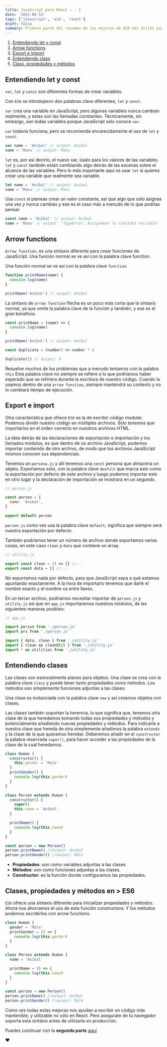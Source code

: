 ```yaml
---
title: JavaScript para React ⚛️ - I
date: '2021-06-13'
tags: ['javascript', 'es6', 'react']
draft: false
summary: Primera parte del resumen de las mejoras de ES6 más útiles para React
---
```


1. [Entendiendo let y const](/blog/javascript/javascript-react-uno#let&const)
2. [Arrow functions](/blog/javascript/javascript-react-uno#arrow-functions)
3. [Export e import](/blog/javascript/javascript-react-uno#export&import)
4. [Entendiendo class](/blog/javascript/javascript-react-uno#clases)
5. [Class, propiedades y métodos](/blog/javascript/javascript-react-uno#clases&metodos)

<section id="let&const">

## Entendiendo let y const

`var`, `let` y `const` son diferentes formas de crear variables.

Con `ES6` se introdujeron dos palabras clave diferentes, `let` y `const`.

`var` crea una variable en JavaScript, pero algunas variables nunca cambian realmente, y estas son las llamadas constantes. Técnicamente, sin embargo, son todas variables porque JavaScript sólo conoce `var`.

`var` todavía funciona, pero se recomienda encarecidamente el uso de `let` y `const`.

```javascript
var name = 'Aníbal' // output: Aníbal
name = 'Manu' // output: Manu
```

`let` es, por así decirlo, el nuevo var, úsalo para los valores de las variables. `let` y `const` también están cambiando algo detrás de las escenas sobre el alcance de las variables. Pero lo más importante aquí es usar `let` si quieres crear una variable que realmente sea variable.

```javascript
let name = 'Aníbal' // output: Aníbal
name = 'Manu' // output: Manu
```

Usa `const` si planeas crear un valor constante, así que algo que sólo asignas una vez y nunca cambias y ese es el caso más a menudo de lo que podrías pensar.

```javascript
const name = 'Aníbal' // output: Aníbal
name = 'Manu' // output: "TypeError: Assignment to constant variable"
```

</section>
<section id="arrow-functions">

## Arrow functions

`Arrow function`, es una sintaxis diferente para crear funciones de JavaScript. Una función normal se ve así con la palabra clave function.

Una función normal se ve así con la palabra clave `function`:

```javascript
function printName(name) {
  console.log(name)
}

printName('Aníbal') // output: Aníbal
```

La sintaxis de `arrow function` flecha es un poco más corta que la sintaxis normal, ya que omite la palabra clave de la función y también, y ese es el gran beneficio.

```javascript
const printName = (name) => {
  console.log(name)
}

printName('Aníbal') // output: Aníbal
```

```javascript
const duplicate = (number) => number * 2

duplicate(2) // output: 4
```

Resuelve muchos de los problemas que a menudo teníamos con la palabra `this` Esta palabra clave no siempre se refiere a lo que podríamos haber esperado que se refiriera durante la escritura de nuestro código. Cuando la usamos dentro de una `arrow function`, siempre mantendrá su contexto y no lo cambiará tiempo de ejecución.

</section>
<section id="export&import">

## Export e import

Otra característica que ofrece `ES6` es la de escribir código modular. Podemos dividir nuestro código en múltiples archivos. Sólo tenemos que importarlos en el orden correcto en nuestros archivos HTML.

La idea detrás de las declaraciones de exportación e importación y los llamados módulos, es que dentro de un archivo JavaScript, podemos importar contenido de otro archivo, de modo que tus archivos JavaScript mismos conocen sus dependencias.

Tenemos un `persona.js` y allí tenemos una `const` persona que almacena un objeto. Exportamos esto, con la palabra clave `deafult` que marca esto como la exportación por defecto de este archivo y luego podemos importar esto en otro lugar y la declaración de importación se mostrará en un segundo.

```javascript
// person.js

const person = {
  name: 'Anibal',
}

export default person
```

`person.js` como ves usa la palabra clave `default`, significa que siempre será nuestra exportación por defecto.

También podríamos tener un número de archivo donde exportamos varias cosas, en este caso `clean` y `data` que contiene un array.

```javascript
// utility.js

export const clean = () => {} //...
export const data = [] //...
```

No exportamos nada por defecto, para que JavaScript sepa a qué estamos apuntando exactamente. A la hora de importarlo tenemos que darle el nombre exacto y el nombre va entre llaves.

En un tercer archivo, podríamos necesitar importar de `person.js` y `utility.js` así que en `app.js` importaremos nuestros módulos, de las siguientes maneras posibles:

```javascript
// app.js

import person from './person.js'
import prs from './person.js'

import { data, clean } from './utility.js'
import { clean as cleanUtil } from './utility.js'
import * as utilities from './utility.js'
```

</section>
<section id="clases">

## Entendiendo clases

Las clases son esencialmente planos para objetos. Una clase se crea con la palabra clave `class` y puede tener tanto propiedades como métodos. Los métodos son simplemente funciones adjuntas a las clases.

Una clase es instanciada con la palabra clave `new` y así creamos objetos con clases.

Las clases también soportan la herencia, lo que significa que, tenemos otra clase de la que heredamos tomando todas sus propiedades y métodos y potencialmente añadiendo nuevas propiedades y métodos. Para indicarle a nuestra clase que hereda de otra simplemente añadimos la palabra `extends` y la clase de la que queramos heredar. Deberemos añadir en el `constructor` la palabra reservada `super()`, para hacer acceder a las propiedades de la clase de la cual heredamos.

```javascript
class Human {
  constructor() {
    this.gender = 'Male'
  }
  printGender() {
    console.log(this.gender)
  }
}

class Person extends Human {
  constructor() {
    super()
    this.name = 'Aníbal'
  }

  printName() {
    console.log(this.name)
  }
}

const person = new Person()
person.printName() //output: Aníbal
person.printGender() //output: Male
```

- **Propiedades**: son como variables adjuntas a las clases.
- **Métodos**: son como funciones adjuntas a las clases.
- **Constructor**: es la función donde configuramos las propiedades.

</section>
<section id="clases&metodos">

## Clases, propiedades y métodos en > ES6

`ES6` ofrece una sintaxis diferente para inicializar propiedades y métodos. Ahora nos ahorramos el uso de esta función constructora. Y los métodos podemos escribirlos con arrow functions.

```javascript
class Human {
  gender = 'Male'
  printGender = () => {
    console.log(this.gender)
  }
}

class Person extends Human {
  name = 'Aníbal'

  printName = () => {
    console.log(this.name)
  }
}

const person = new Person()
person.printName() //output: Aníbal
person.printGender() //output: Male
```

</section>

Como ves todas estas mejoras nos ayudan a escribir un código más mantenible, y utilizable no sólo en React. Pero asegurate de tu navegador soporta esta sintáxis antes de utilizarla en producción.

Puedes continuar con la **segunda parte** [aquí](/blog/javascript/javascript-react-dos)

❤️

